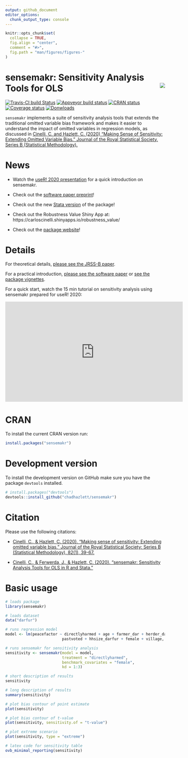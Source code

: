 ```yaml
---
output: github_document
editor_options: 
  chunk_output_type: console
---
```


<!-- README.md is generated from README.Rmd. Please edit that file -->

```r
knitr::opts_chunk$set(
  collapse = TRUE,
  fig.align = "center",
  comment = "#>",
  fig.path = "man/figures/figures-"
)
```

# sensemakr: Sensitivity Analysis Tools for OLS <img src="man/figures/sensemakr-logo-small.png" align="right" />

<!-- badges: start -->
[![Travis-CI build Status](https://travis-ci.org/carloscinelli/sensemakr.svg?branch=master)](https://travis-ci.org/carloscinelli/sensemakr) 
[![Appveyor build status](https://ci.appveyor.com/api/projects/status/utoc0803j4fxoje3?svg=true)](https://ci.appveyor.com/project/carloscinelli/sensemakr)
[![CRAN status](https://www.r-pkg.org/badges/version/sensemakr)](https://CRAN.R-project.org/package=sensemakr)
[![Coverage status](https://codecov.io/gh/carloscinelli/sensemakr/branch/master/graph/badge.svg)](https://codecov.io/github/carloscinelli/sensemakr?branch=master)
[![Donwloads](https://cranlogs.r-pkg.org/badges/sensemakr)](https://cran.r-project.org/package=sensemakr)
<!-- badges: end -->

`sensemakr` implements a suite of sensitivity analysis tools  that extends the traditional omitted variable bias framework and makes it easier  to understand the impact of omitted variables in regression models, as discussed in [Cinelli, C. and Hazlett, C. (2020) "Making Sense of Sensitivity: Extending Omitted Variable Bias." Journal of the Royal Statistical Society, Series B (Statistical Methodology).]( https://doi.org/10.1111/rssb.12348) 

# News

- Watch the [useR! 2020 presentation](https://www.youtube.com/watch?v=p3dfHj6ki68) for a quick introduction on sensemakr.

- Check out the [software paper preprint](https://www.researchgate.net/publication/340965014_sensemakr_Sensitivity_Analysis_Tools_for_OLS_in_R_and_Stata)!

- Check out the new [Stata version](https://github.com/resonance1/sensemakr-stata) of the package!

- Check out the Robustness Value Shiny App at: https://carloscinelli.shinyapps.io/robustness_value/

- Check out the [package website](http://carloscinelli.com/sensemakr/)!


# Details

For theoretical details, [please see the JRSS-B paper](https://www.researchgate.net/publication/322509816_Making_Sense_of_Sensitivity_Extending_Omitted_Variable_Bias). 


For a practical introduction, [please see the software paper](https://www.researchgate.net/publication/340965014_sensemakr_Sensitivity_Analysis_Tools_for_OLS_in_R_and_Stata) or [see the package vignettes](http://carloscinelli.com/sensemakr/articles/sensemakr.html). 

For a quick start, watch the 15 min tutorial on sensitivity analysis using sensemakr prepared for useR! 2020:

<iframe width="560" height="315" src="https://www.youtube.com/embed/p3dfHj6ki68" frameborder="0" allow="accelerometer; autoplay; encrypted-media; gyroscope; picture-in-picture" allowfullscreen></iframe>


# CRAN

To install the current CRAN version run:

```r
install.packages("sensemakr")
```


# Development version

To install the development version on GitHub make sure you have the package `devtools` installed.

```r
# install.packages("devtools") 
devtools::install_github("chadhazlett/sensemakr")
```

# Citation

Please use the following citations:

- [Cinelli, C., & Hazlett, C. (2020). "Making sense of sensitivity: Extending omitted variable bias." Journal of the Royal Statistical Society: Series B (Statistical Methodology), 82(1), 39-67.](https://doi.org/10.1111/rssb.12348)

- [Cinelli, C., & Ferwerda, J., & Hazlett, C. (2020). "sensemakr: Sensitivity Analysis Tools for OLS in R and Stata."](https://www.researchgate.net/publication/340965014_sensemakr_Sensitivity_Analysis_Tools_for_OLS_in_R_and_Stata)

# Basic usage


```r
# loads package
library(sensemakr)

# loads dataset
data("darfur")

# runs regression model
model <- lm(peacefactor ~ directlyharmed + age + farmer_dar + herder_dar +
                         pastvoted + hhsize_darfur + female + village, data = darfur)

# runs sensemakr for sensitivity analysis
sensitivity <- sensemakr(model = model, 
                         treatment = "directlyharmed",
                         benchmark_covariates = "female",
                         kd = 1:3)

# short description of results
sensitivity

# long description of results
summary(sensitivity)

# plot bias contour of point estimate
plot(sensitivity)

# plot bias contour of t-value
plot(sensitivity, sensitivity.of = "t-value")

# plot extreme scenario
plot(sensitivity, type = "extreme")

# latex code for sensitivity table
ovb_minimal_reporting(sensitivity)
```


